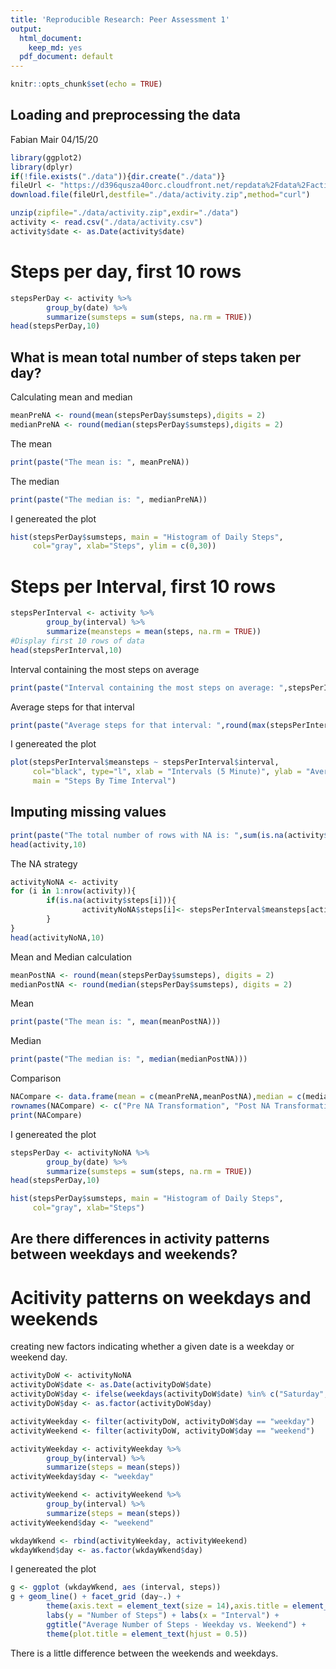 ```yaml
---
title: 'Reproducible Research: Peer Assessment 1'
output:
  html_document:
    keep_md: yes
  pdf_document: default
---
```


```r
knitr::opts_chunk$set(echo = TRUE)
```

## Loading and preprocessing the data
Fabian Mair
04/15/20

```r
library(ggplot2)
library(dplyr)
if(!file.exists("./data")){dir.create("./data")}
fileUrl <- "https://d396qusza40orc.cloudfront.net/repdata%2Fdata%2Factivity.zip"
download.file(fileUrl,destfile="./data/activity.zip",method="curl")

unzip(zipfile="./data/activity.zip",exdir="./data")
activity <- read.csv("./data/activity.csv")
activity$date <- as.Date(activity$date)

```

# Steps per day, first 10 rows
```r
stepsPerDay <- activity %>%
        group_by(date) %>%
        summarize(sumsteps = sum(steps, na.rm = TRUE)) 
head(stepsPerDay,10)
```

## What is mean total number of steps taken per day?
Calculating mean and median
```r
meanPreNA <- round(mean(stepsPerDay$sumsteps),digits = 2)
medianPreNA <- round(median(stepsPerDay$sumsteps),digits = 2)
```

The mean
```r
print(paste("The mean is: ", meanPreNA))
```
The median
```r
print(paste("The median is: ", medianPreNA))
```

I genereated the plot
```r
hist(stepsPerDay$sumsteps, main = "Histogram of Daily Steps", 
     col="gray", xlab="Steps", ylim = c(0,30))
```

# Steps per Interval, first 10 rows
```r
stepsPerInterval <- activity %>%
        group_by(interval) %>%
        summarize(meansteps = mean(steps, na.rm = TRUE)) 
#Display first 10 rows of data
head(stepsPerInterval,10)
```

Interval containing the most steps on average
```r
print(paste("Interval containing the most steps on average: ",stepsPerInterval$interval[which.max(stepsPerInterval$meansteps)]))
```

Average steps for that interval
```r
print(paste("Average steps for that interval: ",round(max(stepsPerInterval$meansteps),digits=2)))
```

I genereated the plot
```r
plot(stepsPerInterval$meansteps ~ stepsPerInterval$interval,
     col="black", type="l", xlab = "Intervals (5 Minute)", ylab = "Average Number of Steps",
     main = "Steps By Time Interval")
```


## Imputing missing values
```r
print(paste("The total number of rows with NA is: ",sum(is.na(activity$steps))))
head(activity,10)
```


The NA strategy 
```r
activityNoNA <- activity  
for (i in 1:nrow(activity)){
        if(is.na(activity$steps[i])){
                activityNoNA$steps[i]<- stepsPerInterval$meansteps[activityNoNA$interval[i] == stepsPerInterval$interval]
        }
}
head(activityNoNA,10)
```

Mean and Median calculation
```r
meanPostNA <- round(mean(stepsPerDay$sumsteps), digits = 2)
medianPostNA <- round(median(stepsPerDay$sumsteps), digits = 2)
```

Mean
```r
print(paste("The mean is: ", mean(meanPostNA)))
```

Median
```r
print(paste("The median is: ", median(medianPostNA)))
```

Comparison
```r
NACompare <- data.frame(mean = c(meanPreNA,meanPostNA),median = c(medianPreNA,medianPostNA))
rownames(NACompare) <- c("Pre NA Transformation", "Post NA Transformation")
print(NACompare)
```

I genereated the plot
```r
stepsPerDay <- activityNoNA %>%
        group_by(date) %>%
        summarize(sumsteps = sum(steps, na.rm = TRUE)) 
head(stepsPerDay,10)
```

```r
hist(stepsPerDay$sumsteps, main = "Histogram of Daily Steps", 
     col="gray", xlab="Steps")
```

## Are there differences in activity patterns between weekdays and weekends?
# Acitivity patterns on weekdays and weekends 
creating new factors indicating whether a given date is a weekday or weekend day.
```r
activityDoW <- activityNoNA
activityDoW$date <- as.Date(activityDoW$date)
activityDoW$day <- ifelse(weekdays(activityDoW$date) %in% c("Saturday", "Sunday"), "weekend", "weekday")
activityDoW$day <- as.factor(activityDoW$day)

```

```r
activityWeekday <- filter(activityDoW, activityDoW$day == "weekday")
activityWeekend <- filter(activityDoW, activityDoW$day == "weekend")

activityWeekday <- activityWeekday %>%
        group_by(interval) %>%
        summarize(steps = mean(steps)) 
activityWeekday$day <- "weekday"

activityWeekend <- activityWeekend %>%
        group_by(interval) %>%
        summarize(steps = mean(steps)) 
activityWeekend$day <- "weekend"

wkdayWkend <- rbind(activityWeekday, activityWeekend)
wkdayWkend$day <- as.factor(wkdayWkend$day)

```

I genereated the plot
```r
g <- ggplot (wkdayWkend, aes (interval, steps))
g + geom_line() + facet_grid (day~.) + 
        theme(axis.text = element_text(size = 14),axis.title = element_text(size = 16)) + 
        labs(y = "Number of Steps") + labs(x = "Interval") + 
        ggtitle("Average Number of Steps - Weekday vs. Weekend") + 
        theme(plot.title = element_text(hjust = 0.5))
```


There is a little difference between the weekends and weekdays. 